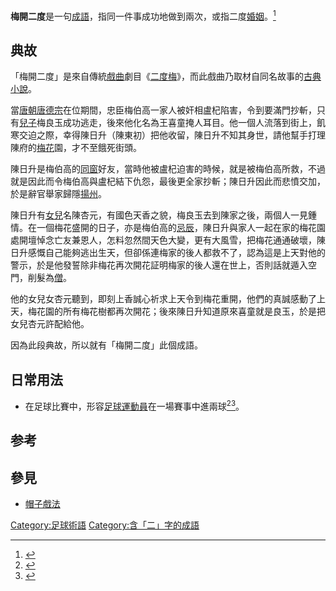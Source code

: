 {{Otheruses|subject=一句成語}}

'''梅開二度'''是一句[[成語|成語]]，指同一件事成功地做到兩次，或指二度[[婚姻|婚姻]]。<ref>{{Cite web|title=“梅開二度”字的解释|url=http://www.zdic.net/hans/%E6%A2%85%E9%96%8B%E4%BA%8C%E5%BA%A6|accessdate=2021-02-10|author=|date=|format=|publisher=汉典|language=zh-hans|archive-date=2020-12-01|archive-url=https://web.archive.org/web/20201201143954/https://www.zdic.net/hans/%E6%A2%85%E9%96%8B%E4%BA%8C%E5%BA%A6|dead-url=no}}</ref>

==典故==
「梅開二度」是來自傳統[[戲曲|戲曲]]劇目《[[二度梅|二度梅]]》，而此戲曲乃取材自同名故事的[[古典|古典]][[小說|小說]]。

當[[唐代|唐朝]][[唐德宗|唐德宗]]在位期間，忠臣梅伯高一家人被奸相盧杞陷害，令到要滿門抄斬，只有[[兒子|兒子]]梅良玉成功逃走，後來他化名為王喜童掩人耳目。他一個人流落到街上，飢寒交迫之際，幸得陳日升（陳東初）把他收留，陳日升不知其身世，請他幫手打理陳府的[[梅花|梅花]]園，才不至餓死街頭。

陳日升是梅伯高的[[同窗|同窗]]好友，當時他被盧杞迫害的時候，就是被梅伯高所救，不過就是因此而令梅伯高與盧杞結下仇怨，最後更全家抄斬；陳日升因此而悲憤交加，於是辭官舉家歸隱[[揚州|揚州]]。

陳日升有[[女兒|女兒]]名陳杏元，有國色天香之貌，梅良玉去到陳家之後，兩個人一見鍾情。在一個梅花盛開的日子，亦是梅伯高的[[忌辰|忌辰]]，陳日升與家人一起在家的梅花園處開壇悼念亡友兼恩人，怎料忽然間天色大變，更有大風雪，把梅花通通破壞，陳日升感慨自己能夠逃出生天，但卻係連梅家的後人都救不了，認為這是上天對他的警示，於是他發誓除非梅花再次開花証明梅家的後人還在世上，否則話就遁入空門，削髮為[[僧|僧]]。

他的女兒女杏元聽到，即刻上香誠心祈求上天令到梅花重開，他們的真誠感動了上天，梅花園的所有梅花樹都再次開花；後來陳日升知道原來喜童就是良玉，於是把女兒杏元許配給他。

因為此段典故，所以就有「梅開二度」此個成語。

==日常用法==
* 在足球比賽中，形容[[足球運動員|足球運動員]]在一場賽事中進兩球<ref>{{Cite web|title=英超-新C罗梅开二度队长送礼 曼联客场2-1逆转|url=https://sports.sohu.com/20131006/n387637548.shtml|accessdate=2021-02-10|author=文治|date=2013-10-06|format=|work=sports.sohu.com|publisher=搜狐体育|language=zh-cn|archive-date=2021-02-13|archive-url=https://web.archive.org/web/20210213003539/https://sports.sohu.com/20131006/n387637548.shtml|dead-url=no}}</ref><ref>{{Cite web |url=http://sports.qq.com/a/20131006/000407.htm |title=意甲-国米0-3负罗马 托蒂梅开二度助推七连胜 |access-date=2013-10-08 |archive-date=2015-06-10 |archive-url=https://web.archive.org/web/20150610223540/http://sports.qq.com/a/20131006/000407.htm |dead-url=no }}</ref>。

==参考==
{{reflist}}
== 參見 ==
* [[帽子戲法|帽子戲法]]

[[Category:足球術語|Category:足球術語]]
[[Category:含「二」字的成語|Category:含「二」字的成語]]